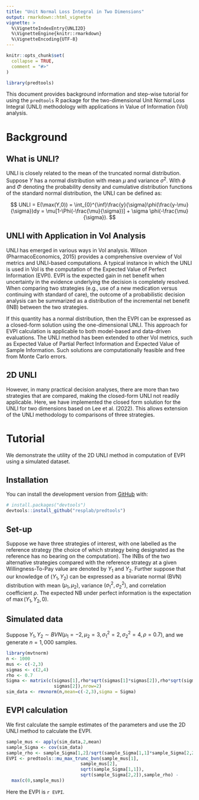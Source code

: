 ```yaml
---
title: "Unit Normal Loss Integral in Two Dimensions"
output: rmarkdown::html_vignette
vignette: >
  %\VignetteIndexEntry{UNLI2D}
  %\VignetteEngine{knitr::rmarkdown}
  %\VignetteEncoding{UTF-8}
---
```


```r
knitr::opts_chunk$set(
  collapse = TRUE,
  comment = "#>"
)
```

```r
library(predtools)
```

This document provides background information and step-wise tutorial for using the `predtools` R package for the two-dimensional Unit Normal Loss Integral (UNLI) methodology with applications in Value of Information (VoI) analysis.

# Background

## What is UNLI?

UNLI is closely related to the mean of the truncated normal distribution. Suppose $Y$ has a normal distribution with mean $\mu$ and variance $\sigma^2$. With $\phi$ and $\Phi$ denoting the probability density and cumulative distribution functions of the standard normal distribution, the UNLI can be defined as:

$$ 
UNLI = E(\max(Y,0)) = \int_{0}^{\inf}\frac{y}{\sigma}\phi(\frac{y-\mu}{\sigma})dy = \mu[1-\Phi(-\frac{\mu}{\sigma})] + \sigma \phi(-\frac{\mu}{\sigma}).
$$

## UNLI with Application in VoI Analysis

UNLI has emerged in various ways in VoI analysis. Wilson (PharmacoEconomics, 2015) provides a comprehensive overview of VoI metrics and UNLI-based computations. A typical instance in which the UNLI is used in VoI is the computation of the Expected Value of Perfect Information (EVPI). EVPI is the expected gain in net benefit when uncertainty in the evidence underlying the decision is completely resolved. When comparing two strategies (e.g., use of a new medication versus continuing with standard of care), the outcome of a probabilistic decision analysis can be summarized as a distribution of the incremental net benefit (INB) between the two strategies.

If this quantity has a normal distribution, then the EVPI can be expressed as a closed-form solution using the one-dimensional UNLI. This approach for EVPI calculation is applicable to both model-based and data-driven evaluations. The UNLI method has been extended to other VoI metrics, such as Expected Value of Partial Perfect Information and Expected Value of Sample Information. Such solutions are computationally feasible and free from Monte Carlo errors.

## 2D UNLI

However, in many practical decision analyses, there are more than two strategies that are compared, making the closed-form UNLI not readily applicable. Here, we have implemented the closed form solution for the UNLI for two dimensions based on Lee et al. (2022). This allows extension of the UNLI methodology to comparisons of three strategies.

# Tutorial

We demonstrate the utility of the 2D UNLI method in computation of EVPI using a simulated dataset.

## Installation

You can install the development version from [GitHub](https://github.com/) with:

``` r
# install.packages("devtools")
devtools::install_github("resplab/predtools")
```

## Set-up

Suppose we have three strategies of interest, with one labelled as the reference strategy (the choice of which strategy being designated as the reference has no bearing on the computation). The INBs of the two alternative strategies compared with the reference strategy at a given Willingness-To-Pay value are denoted by $Y_1$ and $Y_2$. Further suppose that our knowledge of $\left( Y_1,Y_2 \right)$ can be expressed as a bivariate normal (BVN) distribution with mean $\left(\mu_1,\mu_2 \right)$, variance $\left( \sigma_1^2,\sigma_2^2 \right)$, and correlation coefficient $\rho$. The expected NB under perfect information is the expectation of $\max \left(Y_1,Y_2,0 \right)$.

## Simulated data

Suppose $Y_1,Y_2 \sim BVN(\mu_1=-2,\mu_2=3,\sigma^2_1 = 2, \sigma^2_2=4, \rho = 0.7)$, and we generate $n=1,000$ samples.

```R
library(mvtnorm)
n <- 1000
mus <- c(-2,3)
sigmas <- c(2,4)
rho <- 0.7
Sigma <- matrix(c(sigmas[1],rho*sqrt(sigmas[1]*sigmas[2]),rho*sqrt(sigmas[1]*sigmas[2]),
                  sigmas[2]),nrow=2)
sim_data <- rmvnorm(n,mean=c(-2,3),sigma = Sigma)
```

## EVPI calculation

We first calculate the sample estimates of the parameters and use the 2D UNLI method to calculate the EVPI.

```R
sample_mus <- apply(sim_data,2,mean)
sample_Sigma <- cov(sim_data)
sample_rho <- sample_Sigma[1,2]/sqrt(sample_Sigma[1,1]*sample_Sigma[2,2])
EVPI <- predtools::mu_max_trunc_bvn(sample_mus[1],
                            sample_mus[2],
                            sqrt(sample_Sigma[1,1]),
                            sqrt(sample_Sigma[2,2]),sample_rho) -
  max(c(0,sample_mus))
```

Here the EVPI is `r EVPI`.
